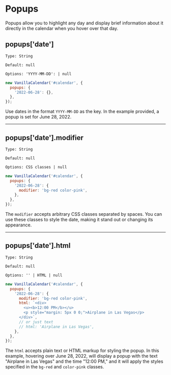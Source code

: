 # Popups

Popups allow you to highlight any day and display brief information about it directly in the calendar when you hover over that day.

## popups['date']

`Type: String`

`Default: null`

`Options: 'YYYY-MM-DD': | null`

```js
new VanillaCalendar('#calendar', {
  popups: {
    '2022-06-28': {},
  },
});
```

Use dates in the format `YYYY-MM-DD` as the key. In the example provided, a popup is set for June 28, 2022.

---

## popups['date'].modifier

`Type: String`

`Default: null`

`Options: CSS classes | null`

```js
new VanillaCalendar('#calendar', {
  popups: {
    '2022-06-28': {
      modifier: 'bg-red color-pink',
    },
  },
});
```

The `modifier` accepts arbitrary CSS classes separated by spaces. You can use these classes to style the date, making it stand out or changing its appearance.

---

## popups['date'].html

`Type: String`

`Default: null`

`Options: '' | HTML | null`

```js
new VanillaCalendar('#calendar', {
  popups: {
    '2022-06-28': {
      modifier: 'bg-red color-pink',
      html: `<div>
        <u><b>12:00 PM</b></u>
        <p style="margin: 5px 0 0;">Airplane in Las Vegas</p>
      </div>`,
      // or just text
      // html: 'Airplane in Las Vegas',
    },
  },
});
```

The `html` accepts plain text or HTML markup for styling the popup.
In this example, hovering over June 28, 2022, will display a popup with the text "Airplane in Las Vegas" and the time "12:00 PM," and it will apply the styles specified in the `bg-red` and `color-pink` classes.
